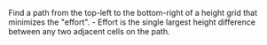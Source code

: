 Find a path from the top-left to the bottom-right of a height grid that minimizes the "effort". - Effort is the single largest height difference between any two adjacent cells on the path.